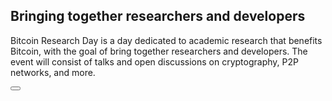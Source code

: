 
## Bringing together researchers and developers

Bitcoin Research Day is a day dedicated to academic research that benefits Bitcoin, with the goal of bring together researchers and developers. The event will consist of talks and open discussions on cryptography, P2P networks, and more.

<Button text="Sign Up" href="/#" />